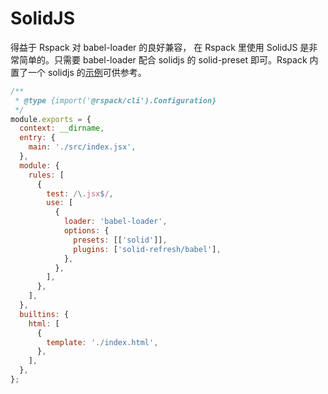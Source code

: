 # SolidJS

得益于 Rspack 对 babel-loader 的良好兼容， 在 Rspack 里使用 SolidJS 是非常简单的。只需要 babel-loader 配合 solidjs 的 solid-preset 即可。Rspack 内置了一个 solidjs 的[示例](https://github.com/modern-js-dev/Rspack/tree/main/examples/solid)可供参考。

```js title="rspack.config.js"
/**
 * @type {import('@rspack/cli').Configuration}
 */
module.exports = {
  context: __dirname,
  entry: {
    main: './src/index.jsx',
  },
  module: {
    rules: [
      {
        test: /\.jsx$/,
        use: [
          {
            loader: 'babel-loader',
            options: {
              presets: [['solid']],
              plugins: ['solid-refresh/babel'],
            },
          },
        ],
      },
    ],
  },
  builtins: {
    html: [
      {
        template: './index.html',
      },
    ],
  },
};
```
